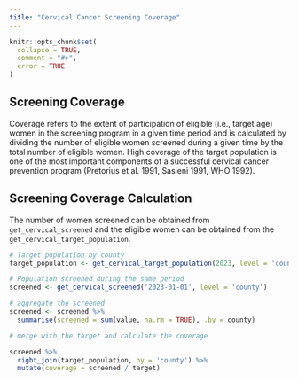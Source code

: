 ```yaml
---
title: "Cervical Cancer Screening Coverage"
---
```


```r
knitr::opts_chunk$set(
  collapse = TRUE,
  comment = "#>",
  error = TRUE
)
```

## Screening Coverage

Coverage refers to the extent of participation of eligible (i.e., target age) women in the screening program in a given time period and is calculated by dividing the number of eligible women screened during a given time by the total number of eligible women. High coverage of the target population is one of the most important components of a successful cervical cancer prevention program (Pretorius et al. 1991, Sasieni 1991, WHO 1992).

## Screening Coverage Calculation

The number of women screened can be obtained from `get_cervical_screened` and the eligible women can be obtained from the `get_cervical_target_population`.

```r
# Target population by county
target_population <- get_cervical_target_population(2023, level = 'county')

# Population screened during the same period
screened <- get_cervical_screened('2023-01-01', level = 'county')

# aggregate the screened 
screened <- screened %>%
  summarise(screened = sum(value, na.rm = TRUE), .by = county)

# merge with the target and calculate the coverage

screened %>%
  right_join(target_population, by = 'county') %>%
  mutate(coverage = screened / target)
```

